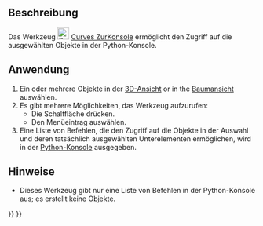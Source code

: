 <languages/>

{{Docnav/de
|[[Curves_PasteSVG/de|SVGEinfügen]]
|[[Curves_AdjacentFaces/de|AngrenzendeFlächen]]
|[[Curves_Workbench/de|Curves]]
|IconL=Curves_PasteSVG.svg
|IconR=Curves_AdjacentFaces.svg
|IconC=Curves_workbench_icon.svg
}}

{{GuiCommand/de
|Name=Curves ToConsole
|Name/de=Curves ZurKonsole
|MenuLocation=Misc. → Objects to Console
|Workbenches=[[Curves_Workbench/de|Curves]]
}}

<span id="Description"></span>
==Beschreibung==

Das Werkzeug [[Image:Curves_ToConsole.svg|24px]] [[Curves_ToConsole/de|Curves ZurKonsole]] ermöglicht den Zugriff auf die ausgewählten Objekte in der Python-Konsole.

<span id="Usage"></span>
==Anwendung==

# Ein oder mehrere Objekte in der [[3D_view/de|3D-Ansicht]] or in the [[Tree_view/de|Baumansicht]] auswählen.
# Es gibt mehrere Möglichkeiten, das Werkzeug aufzurufen:
#* Die Schaltfläche {{Button|[[Image:Curves_ToConsole.svg|16px]] [[Curves_ToConsole/de|Objekte zur Konsole]]}} drücken.
#* Den Menüeintrag {{MenuCommand|Verschiedenes → [[Image:Curves_ToConsole.svg|16px]] Objekte zur Konsole}} auswählen.
# Eine Liste von Befehlen, die den Zugriff auf die Objekte in der Auswahl und deren tatsächlich ausgewählten Unterelementen ermöglichen, wird in der [[Python_console/de|Python-Konsole]] ausgegeben.

<span id="Notes"></span>
==Hinweise==

* Dieses Werkzeug gibt nur eine Liste von Befehlen in der Python-Konsole aus; es erstellt keine Objekte.


{{Docnav/de
|[[Curves_PasteSVG/de|SVGEinfügen]]
|[[Curves_AdjacentFaces/de|AngrenzendeFlächen]]
|[[Curves_Workbench/de|Curves]]
|IconL=Curves_PasteSVG.svg
|IconR=Curves_AdjacentFaces.svg
|IconC=Curves_workbench_icon.svg
}}

{{Curves Tools navi{{#translation:}}}}
{{Userdocnavi{{#translation:}}}}